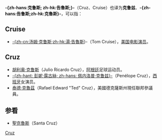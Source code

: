 '''-{zh-hans:克鲁斯; zh-hk:告魯斯;}-'''（Cruz、Cruise）也译为'''克鲁兹'''、'''-{zh-hans:告鲁斯;zh-hk:克魯斯}-'''，可以指：

==Cruise==
*[[汤姆·克鲁斯|-{zh-cn:汤姆·克鲁斯;zh-hk:湯·告魯斯]]}-（Tom Cruise），[[美国|美国]][[电影演员|电影演员]]。

==Cruz==
*[[胡利奥·克鲁斯|胡利奥·克鲁斯]]（Julio Ricardo Cruz），[[阿根廷|阿根廷]]足球运动员。
*[[佩内洛普·克鲁兹|-{zh-hant: 彭妮·露古絲; zh-hans: 佩内洛普·克鲁兹}-]]（Penélope Cruz），[[西班牙|西班牙]]女演员。
*[[泰德·克魯茲|泰德·克魯茲]]（Rafael Edward "Ted" Cruz），美國德克薩斯州現任聯邦參議員。

==参看==
*[[聖克魯斯|聖克魯斯]]（Santa Cruz）

{{Disambig|Cat=三字人名譯名消歧義|Cruz}}

[[Category:西班牙語姓氏|Cruz]]